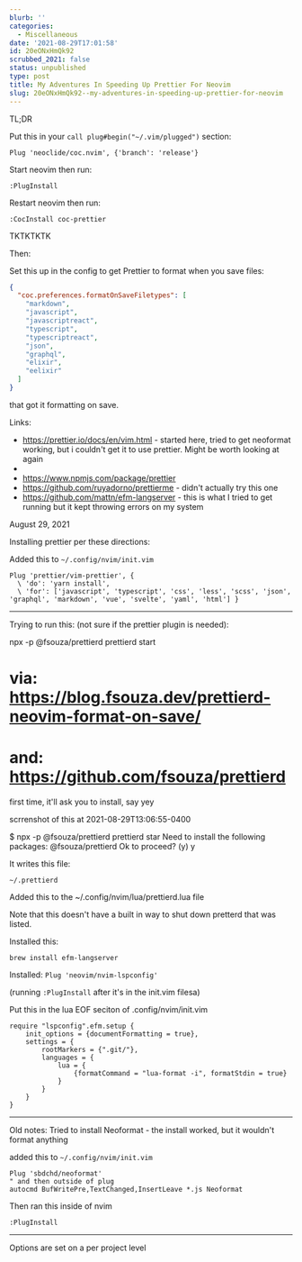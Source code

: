 ```yaml
---
blurb: ''
categories:
  - Miscellaneous
date: '2021-08-29T17:01:58'
id: 20eONxHmQk92
scrubbed_2021: false
status: unpublished
type: post
title: My Adventures In Speeding Up Prettier For Neovim
slug: 20eONxHmQk92--my-adventures-in-speeding-up-prettier-for-neovim
---
```


TL;DR

Put this in your `call plug#begin("~/.vim/plugged")` section:

```
Plug 'neoclide/coc.nvim', {'branch': 'release'}
```

Start neovim then run:

```
:PlugInstall
```

Restart neovim then run:

```
:CocInstall coc-prettier
```


TKTKTKTK


Then:


Set this up in the config to get Prettier to format when you save files:

```json
{
  "coc.preferences.formatOnSaveFiletypes": [
    "markdown",
    "javascript",
    "javascriptreact",
    "typescript",
    "typescriptreact",
    "json",
    "graphql",
    "elixir",
    "eelixir"
  ]
}
```

that got it formatting on save. 

Links:

- https://prettier.io/docs/en/vim.html - started here, tried to get neoformat working, but i couldn't get it to use prettier. Might be worth looking at again
- 
- https://www.npmjs.com/package/prettier
- https://github.com/ruyadorno/prettierme - didn't actually try this one
- https://github.com/mattn/efm-langserver - this is what I tried to get running but it kept throwing errors on my system




August 29, 2021


Installing prettier per these directions:


Added this to `~/.config/nvim/init.vim`

```
Plug 'prettier/vim-prettier', {
  \ 'do': 'yarn install',
  \ 'for': ['javascript', 'typescript', 'css', 'less', 'scss', 'json', 'graphql', 'markdown', 'vue', 'svelte', 'yaml', 'html'] }
```

---

Trying to run this: (not sure if the prettier plugin is needed):

npx -p @fsouza/prettierd prettierd start
# via: https://blog.fsouza.dev/prettierd-neovim-format-on-save/
# and: https://github.com/fsouza/prettierd

first time, it'll ask you to install, say yey

scrrenshot of this at 2021-08-29T13:06:55-0400

$ npx -p @fsouza/prettierd prettierd star
Need to install the following packages:
  @fsouza/prettierd
Ok to proceed? (y) y

It writes this file:

```
~/.prettierd
```

Added this to the ~/.config/nvim/lua/prettierd.lua file

Note that this doesn't have a built in way to shut down pretterd that was listed. 


Installed this: 

```
brew install efm-langserver
```


Installed: `Plug 'neovim/nvim-lspconfig'`

(running `:PlugInstall` after it's in the init.vim filesa)



Put this in the lua EOF seciton of .config/nvim/init.vim

```
require "lspconfig".efm.setup {
    init_options = {documentFormatting = true},
    settings = {
        rootMarkers = {".git/"},
        languages = {
            lua = {
                {formatCommand = "lua-format -i", formatStdin = true}
            }
        }
    }
}
```






---


Old notes: Tried to install Neoformat - the install worked, but it wouldn't format anything


added this to `~/.config/nvim/init.vim`

```
Plug 'sbdchd/neoformat'
" and then outside of plug
autocmd BufWritePre,TextChanged,InsertLeave *.js Neoformat
```

Then ran this inside of nvim

```
:PlugInstall
```

---

Options are set on a per project level

